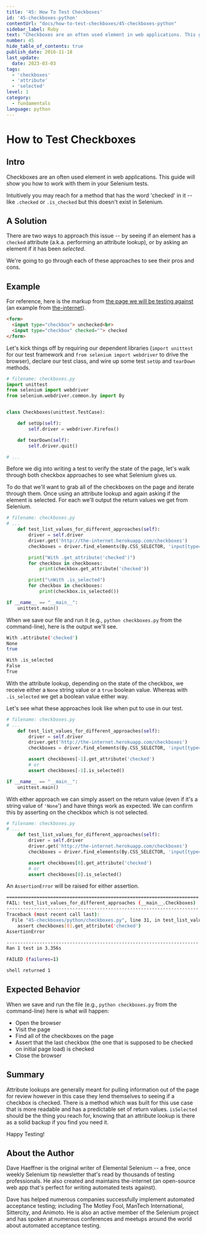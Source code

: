 ```yaml
---
title: '45: How To Test Checkboxes'
id: '45-checkboxes-python'
contentUrl: "docs/how-to-test-checkboxes/45-checkboxes-python"
sidebar_label: Ruby 
text: "Checkboxes are an often used element in web applications. This guide will show you how to work with them in your Selenium tests."
number: 45
hide_table_of_contents: true
publish_date: 2016-11-18
last_update:
  date: 2023-03-03
tags:
  - 'checkboxes'
  - 'attribute'
  - 'selected'
level: 1
category:
  - fundamentals
language: python
---
```


# How to Test Checkboxes

## Intro

Checkboxes are an often used element in web applications. This guide will show you how to work with them in your Selenium tests.

Intuitively you may reach for a method that has the word 'checked' in it -- like `.checked` or `.is_checked` but this doesn't exist in Selenium.

## A Solution

There are two ways to approach this issue -- by seeing if an element has a `checked` attribute (a.k.a. performing an attribute lookup), or by asking an element if it has been _selected_.

We're going to go through each of these approaches to see their pros and cons.

## Example

For reference, here is the markup from [the page we will be testing against](http://the-internet.herokuapp.com/checkboxes) (an example from [the-internet](https://github.com/tourdedave/the-internet)).

```html
<form>
  <input type="checkbox"> unchecked<br>
  <input type="checkbox" checked=""> checked
</form>
```

Let's kick things off by requiring our dependent libraries (`import unittest` for our test framework and `from selenium import webdriver` to drive the browser), declare our test class, and wire up some test `setUp` and `tearDown` methods.

```python
# filename: checkboxes.py
import unittest
from selenium import webdriver
from selenium.webdriver.common.by import By


class Checkboxes(unittest.TestCase):

    def setUp(self):
        self.driver = webdriver.Firefox()

    def tearDown(self):
        self.driver.quit()

# ...
```

Before we dig into writing a test to verify the state of the page, let's walk through both checkbox approaches to see what Selenium gives us.

To do that we'll want to grab all of the checkboxes on the page and iterate through them. Once using an attribute lookup and again asking if the element is selected. For each we'll output the return values we get from Selenium.

```python
# filename: checkboxes.py
# ...
    def test_list_values_for_different_approaches(self):
        driver = self.driver
        driver.get('http://the-internet.herokuapp.com/checkboxes')
        checkboxes = driver.find_elements(By.CSS_SELECTOR, 'input[type="checkbox"]')

        print("With .get_attribute('checked')")
        for checkbox in checkboxes:
            print(checkbox.get_attribute('checked'))

        print("\nWith .is_selected")
        for checkbox in checkboxes:
            print(checkbox.is_selected())

if __name__ == "__main__":
    unittest.main()
```

When we save our file and run it (e.g., `python checkboxes.py` from the command-line), here is the output we'll see.

```sh
With .attribute('checked')
None
true

With .is_selected
False
True
```

With the attribute lookup, depending on the state of the checkbox, we receive either a `None` string value or a `true` boolean value. Whereas with `.is_selected` we get a boolean value either way.

Let's see what these approaches look like when put to use in our test.

```python
# filename: checkboxes.py
# ...
    def test_list_values_for_different_approaches(self):
        driver = self.driver
        driver.get('http://the-internet.herokuapp.com/checkboxes')
        checkboxes = driver.find_elements(By.CSS_SELECTOR, 'input[type="checkbox"]')

        assert checkboxes[-1].get_attribute('checked')
        # or
        assert checkboxes[-1].is_selected()

if __name__ == "__main__":
    unittest.main()
```

With either approach we can simply assert on the return value (even if it's a string value of `'None`') and have things work as expected. We can confirm this by asserting on the checkbox which is not selected.

```python
# filename: checkboxes.py
# ...
    def test_list_values_for_different_approaches(self):
        driver = self.driver
        driver.get('http://the-internet.herokuapp.com/checkboxes')
        checkboxes = driver.find_elements(By.CSS_SELECTOR, 'input[type="checkbox"]')

        assert checkboxes[0].get_attribute('checked')
        # or
        assert checkboxes[0].is_selected()
```

An `AssertionError` will be raised for either assertion.

```sh
======================================================================
FAIL: test_list_values_for_different_approaches (__main__.Checkboxes)
----------------------------------------------------------------------
Traceback (most recent call last):
  File "45-checkboxes/python/checkboxes.py", line 31, in test_list_values_for_different_approaches
    assert checkboxes[0].get_attribute('checked')
AssertionError

----------------------------------------------------------------------
Ran 1 test in 3.356s

FAILED (failures=1)

shell returned 1
```

## Expected Behavior

When we save and run the file (e.g., `python checkboxes.py` from the command-line) here is what will happen:

+ Open the browser
+ Visit the page
+ Find all of the checkboxes on the page
+ Assert that the last checkbox (the one that is supposed to be checked on initial page load) is checked
+ Close the browser

## Summary

Attribute lookups are generally meant for pulling information out of the page for review however in this case they lend themselves to seeing if a checkbox is checked. There is a method which was built for this use case that is more readable and has a predictable set of return values. `isSelected` should be the thing you reach for, knowing that an attribute lookup is there as a solid backup if you find you need it.

Happy Testing!

## About the Author

Dave Haeffner is the original writer of Elemental Selenium -- a free, once weekly Selenium tip newsletter that's read by thousands of testing professionals. He also created and maintains the-internet (an open-source web app that's perfect for writing automated tests against).

Dave has helped numerous companies successfully implement automated acceptance testing;
including The Motley Fool, ManTech International, Sittercity, and Animoto. He is also an active member of the Selenium project and has spoken at numerous conferences and meetups around the world about automated acceptance testing.
